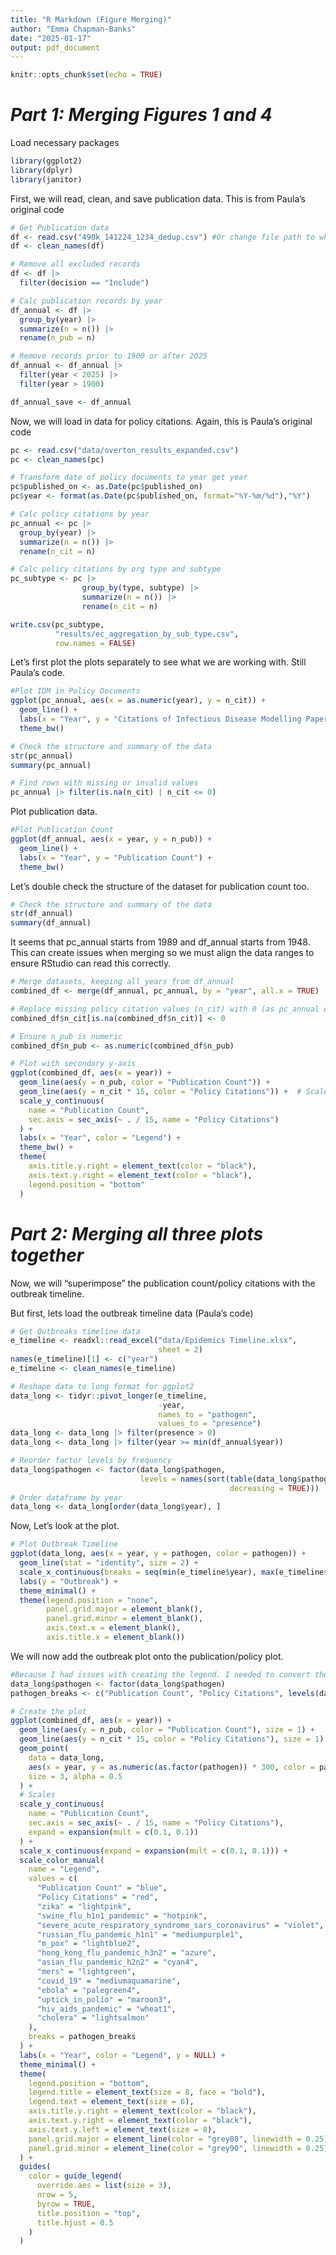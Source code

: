 ```yaml
---
title: "R Markdown (Figure Merging)"
author: "Emma Chapman-Banks"
date: "2025-01-17"
output: pdf_document
---
```


```r
knitr::opts_chunk$set(echo = TRUE)
```
# ***Part 1: Merging Figures 1 and 4***

Load necessary packages
```r
library(ggplot2)
library(dplyr)
library(janitor)
```

First, we will read, clean, and save publication data. This is from Paula's original code 
```r
# Get Publication data
df <- read.csv("490k_141224_1234_dedup.csv") #Or change file path to wherever files are located
df <- clean_names(df)

# Remove all excluded records
df <- df |>
  filter(decision == "Include")

# Calc publication records by year 
df_annual <- df |>
  group_by(year) |>
  summarize(n = n()) |>
  rename(n_pub = n)

# Remove records prior to 1900 or after 2025 
df_annual <- df_annual |>
  filter(year < 2025) |>
  filter(year > 1900)

df_annual_save <- df_annual
```

Now, we will load in data for policy citations. Again, this is Paula's original code 
```r

pc <- read.csv("data/overton_results_expanded.csv") 
pc <- clean_names(pc)

# Transform date of policy documents to year get year 
pc$published_on <- as.Date(pc$published_on)
pc$year <- format(as.Date(pc$published_on, format="%Y-%m/%d"),"%Y")

# Calc policy citations by year 
pc_annual <- pc |>
  group_by(year) |>
  summarize(n = n()) |>
  rename(n_cit = n)

# Calc policy citations by org type and subtype
pc_subtype <- pc |>
                group_by(type, subtype) |>
                summarize(n = n()) |>
                rename(n_cit = n)

write.csv(pc_subtype, 
          "results/ec_aggregation_by_sub_type.csv", 
          row.names = FALSE)
```

Let's first plot the plots separately to see what we are working with. Still Paula's code. 
```r
#Plot IDM in Policy Documents 
ggplot(pc_annual, aes(x = as.numeric(year), y = n_cit)) +
  geom_line() +
  labs(x = "Year", y = "Citations of Infectious Disease Modelling Papers in Policy Documents") +
  theme_bw()

# Check the structure and summary of the data
str(pc_annual)
summary(pc_annual)

# Find rows with missing or invalid values
pc_annual |> filter(is.na(n_cit) | n_cit <= 0)
```

Plot publication data. 
```r
#Plot Publication Count 
ggplot(df_annual, aes(x = year, y = n_pub)) +
  geom_line() +
  labs(x = "Year", y = "Publication Count") +
  theme_bw()
```

Let's double check the structure of the dataset for publication count too. 
```r
# Check the structure and summary of the data
str(df_annual)
summary(df_annual)
```

It seems that pc_annual starts from 1989 and df_annual starts from 1948. This can create issues when merging so we must align the data ranges to ensure RStudio can read this correctly. 
```r
# Merge datasets, keeping all years from df_annual
combined_df <- merge(df_annual, pc_annual, by = "year", all.x = TRUE)

# Replace missing policy citation values (n_cit) with 0 (as pc_annual doesn't begin until 1989)
combined_df$n_cit[is.na(combined_df$n_cit)] <- 0

# Ensure n_pub is numeric
combined_df$n_pub <- as.numeric(combined_df$n_pub)

# Plot with secondary y-axis
ggplot(combined_df, aes(x = year)) +
  geom_line(aes(y = n_pub, color = "Publication Count")) +
  geom_line(aes(y = n_cit * 15, color = "Policy Citations")) +  # Scale factor for secondary axis
  scale_y_continuous(
    name = "Publication Count",
    sec.axis = sec_axis(~ . / 15, name = "Policy Citations")
  ) +
  labs(x = "Year", color = "Legend") +
  theme_bw() +
  theme(
    axis.title.y.right = element_text(color = "black"),
    axis.text.y.right = element_text(color = "black"),
    legend.position = "bottom"
  )
```

# ***Part 2: Merging all three plots together***

Now, we will "superimpose" the publication count/policy citations with the outbreak timeline. 

But first, lets load the outbreak timeline data (Paula's code)

```r
# Get Outbreaks timeline data 
e_timeline <- readxl::read_excel("data/Epidemics Timeline.xlsx", 
                                 sheet = 2)
names(e_timeline)[1] <- c("year")
e_timeline <- clean_names(e_timeline)

# Reshape data to long format for ggplot2 
data_long <- tidyr::pivot_longer(e_timeline, 
                                 -year, 
                                 names_to = "pathogen", 
                                 values_to = "presence")
data_long <- data_long |> filter(presence > 0)
data_long <- data_long |> filter(year >= min(df_annual$year))

# Reorder factor levels by frequency 
data_long$pathogen <- factor(data_long$pathogen, 
                             levels = names(sort(table(data_long$pathogen), 
                                                 decreasing = TRUE)))
# Order dataframe by year
data_long <- data_long[order(data_long$year), ]
```

Now, Let's look at the plot. 
```r
# Plot Outbreak Timeline
ggplot(data_long, aes(x = year, y = pathogen, color = pathogen)) +
  geom_line(stat = "identity", size = 2) +
  scale_x_continuous(breaks = seq(min(e_timeline$year), max(e_timeline$year), by = 2)) +
  labs(y = "Outbreak") +
  theme_minimal() +
  theme(legend.position = "none", 
        panel.grid.major = element_blank(), 
        panel.grid.minor = element_blank(),
        axis.text.x = element_blank(), 
        axis.title.x = element_blank())
```

We will now add the outbreak plot onto the publication/policy plot. 
```r
#Because I had issues with creating the legend. I needed to convert the legend labels into a factor (for pathogens) then precompute the breaks 
data_long$pathogen <- factor(data_long$pathogen)
pathogen_breaks <- c("Publication Count", "Policy Citations", levels(data_long$pathogen))

# Create the plot
ggplot(combined_df, aes(x = year)) +
  geom_line(aes(y = n_pub, color = "Publication Count"), size = 1) +
  geom_line(aes(y = n_cit * 15, color = "Policy Citations"), size = 1) +
  geom_point(
    data = data_long, 
    aes(x = year, y = as.numeric(as.factor(pathogen)) * 300, color = pathogen), 
    size = 3, alpha = 0.5
  ) +
  # Scales
  scale_y_continuous(
    name = "Publication Count",
    sec.axis = sec_axis(~ . / 15, name = "Policy Citations"),
    expand = expansion(mult = c(0.1, 0.1))
  ) +
  scale_x_continuous(expand = expansion(mult = c(0.1, 0.1))) +
  scale_color_manual(
    name = "Legend",
    values = c(
      "Publication Count" = "blue",
      "Policy Citations" = "red",
      "zika" = "lightpink",
      "swine_flu_h1n1_pandemic" = "hotpink",
      "severe_acute_respiratory_syndrome_sars_coronavirus" = "violet",
      "russian_flu_pandemic_h1n1" = "mediumpurple1",
      "m_pox" = "lightblue2",
      "hong_kong_flu_pandemic_h3n2" = "azure",
      "asian_flu_pandemic_h2n2" = "cyan4",
      "mers" = "lightgreen",
      "covid_19" = "mediumaquamarine",
      "ebola" = "palegreen4",
      "uptick_in_polio" = "maroon3",
      "hiv_aids_pandemic" = "wheat1",
      "cholera" = "lightsalmon"
    ),
    breaks = pathogen_breaks
  ) +
  labs(x = "Year", color = "Legend", y = NULL) +
  theme_minimal() +
  theme(
    legend.position = "bottom",
    legend.title = element_text(size = 8, face = "bold"),
    legend.text = element_text(size = 6),
    axis.title.y.right = element_text(color = "black"),
    axis.text.y.right = element_text(color = "black"),
    axis.text.y.left = element_text(size = 8),
    panel.grid.major = element_line(color = "grey80", linewidth = 0.25), 
    panel.grid.minor = element_line(color = "grey90", linewidth = 0.25) 
  ) +
  guides(
    color = guide_legend(
      override.aes = list(size = 3),
      nrow = 5,
      byrow = TRUE,
      title.position = "top",
      title.hjust = 0.5
    )
  )

```